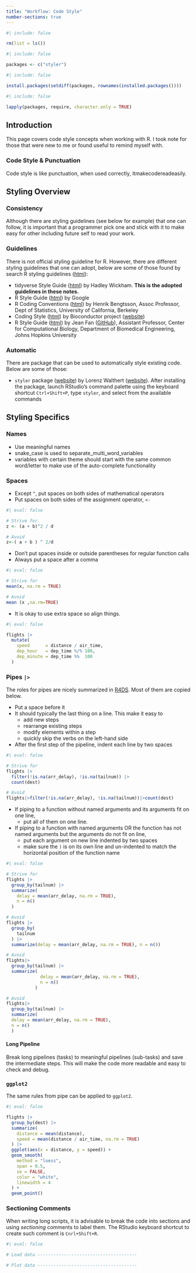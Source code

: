 ```yaml
---
title: "Workflow: Code Style"
number-sections: true
---
```


```r
#| include: false

rm(list = ls())
```

```r
#| include: false

packages <- c("styler")
```


```r
#| include: false

install.packages(setdiff(packages, rownames(installed.packages())))
```

```r
#| include: false

lapply(packages, require, character.only = TRUE)
```


## Introduction

This page covers code style concepts when working with R. I took note for those that were new to me or found useful to remind myself with.

::: callout-note
### Code Style & Punctuation

Code style is like punctuation, when used correctly, itmakecodereadeasily.
:::


## Styling Overview

### Consistency

Although there are styling guidelines (see below for example) that one can follow, it is important that a programmer pick one and stick with it to make easy for other including future self to read your work.

### Guidelines

There is not official styling guideline for R. However, there are different styling guidelines that one can adopt, below are some of those found by search R styling guidelines ([html](https://www.google.com/search?q=r+styling+guidlines&oq=r+styling+guidlines)):

-   tidyverse Style Guide ([html](https://style.tidyverse.org/)) by Hadley Wickham. **This is the adopted guidelines in these notes.**
-   R Style Guide ([html](https://google.github.io/styleguide/Rguide.html)) by Google
-   R Coding Conventions ([html](https://docs.google.com/document/d/1esDVxyWvH8AsX-VJa-8oqWaHLs4stGlIbk8kLc5VlII/preview)) by Henrik Bengtsson, Assoc Professor, Dept of Statistics, University of California, Berkeley
-   Coding Style ([html](https://contributions.bioconductor.org/r-code.html#r-code)) by Bioconductor project ([website](https://bioconductor.org/))
-   R Style Guide ([html](https://jef.works/R-style-guide/)) by Jean Fan ([GitHub](https://github.com/JEFworks)), Assistant Professor, Center for Computational Biology, Department of Biomedical Engineering, Johns Hopkins University

### Automatic

There are package that can be used to automatically style existing code. Below are some of those:

-   `styler` package ([website](https://styler.r-lib.org/)) by Lorenz Walthert ([website](https://lorenzwalthert.com/)). After installing the package, launch RStudio's command palette using the keyboard shortcut `Ctrl+Shift+P`, type `styler`, and select from the available commands

## Styling Specifics

### Names

-   Use meaningful names
-   snake_case is used to separate_multi_word_variables
-   variables with certain theme should start with the same common word/letter to make use of the auto-complete functionality

### Spaces

-   Except `^`, put spaces on both sides of mathematical operators
-   Put spaces on both sides of the assignment operator, `<-`

```r
#| eval: false

# Strive for
z <- (a + b)^2 / d

# Avoid
z<-( a + b ) ^ 2/d
```

-   Don't put spaces inside or outside parentheses for regular function calls
-   Always put a space after a comma

```r
#| eval: false

# Strive for
mean(x, na.rm = TRUE)

# Avoid
mean (x ,na.rm=TRUE)
```

-   It is okay to use extra space so align things.

```r
#| eval: false

flights |> 
  mutate(
    speed      = distance / air_time,
    dep_hour   = dep_time %/% 100,
    dep_minute = dep_time %%  100
  )
```

### Pipes `|>`

The roles for pipes are nicely summarized in [R4DS](https://r4ds.hadley.nz/workflow-style#sec-pipes). Most of them are copied below.

-   Put a space before it
-   It should typically the last thing on a line. This make it easy to
    -   add new steps
    -   rearrange existing steps
    -   modify elements within a step
    -   quickly skip the verbs on the left-hand side
-   After the first step of the pipeline, indent each line by two spaces

```r
#| eval: false

# Strive for 
flights |>  
  filter(!is.na(arr_delay), !is.na(tailnum)) |> 
  count(dest)

# Avoid
flights|>filter(!is.na(arr_delay), !is.na(tailnum))|>count(dest)
```

-   If piping to a function without named arguments and its arguments fit on one line,
    -   put all of them on one line.
-   If piping to a function with named arguments OR the function has not named arguments but the arguments do not fit on line,
    -   put each argument on new line indented by two spaces
    -   make sure the `)` is on its own line and un-indented to match the horizontal position of the function name

```r
#| eval: false

# Strive for
flights |>  
  group_by(tailnum) |> 
  summarize(
    delay = mean(arr_delay, na.rm = TRUE),
    n = n()
  )

# Avoid
flights |>
  group_by(
    tailnum
  ) |> 
  summarize(delay = mean(arr_delay, na.rm = TRUE), n = n())

# Avoid
flights|>
  group_by(tailnum) |> 
  summarize(
             delay = mean(arr_delay, na.rm = TRUE), 
             n = n()
           )

# Avoid
flights|>
  group_by(tailnum) |> 
  summarize(
  delay = mean(arr_delay, na.rm = TRUE), 
  n = n()
  )
```

::: callout-note
#### Long Pipeline

Break long pipelines (tasks) to meaningful pipelines (sub-tasks) and save the intermediate steps. This will make the code more readable and easy to check and debug.
:::

### `ggplot2`

The same rules from pipe can be applied to `ggplot2`.

```r
#| eval: false

flights |> 
  group_by(dest) |> 
  summarize(
    distance = mean(distance),
    speed = mean(distance / air_time, na.rm = TRUE)
  ) |> 
  ggplot(aes(x = distance, y = speed)) +
  geom_smooth(
    method = "loess",
    span = 0.5,
    se = FALSE, 
    color = "white", 
    linewidth = 4
  ) +
  geom_point()
```

### Sectioning Comments

When writing long scripts, it is advisable to break the code into sections and using *sectioning* comments to label them. The RStudio keyboard shortcut to create such comment is `Cnrl+Shift+R`.

```r
#| eval: false

# Load data --------------------------------------

# Plot data --------------------------------------
```

